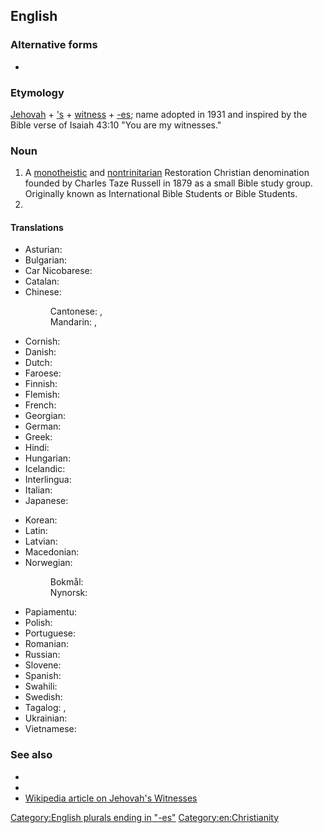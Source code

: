 ==English==

===Alternative forms===
* {{l|en|Jehovah’s witnesses}} {{q|former spelling, now obsolete}}

===Etymology===
[[Jehovah]] + [['s]] + [[witness]] + [[-es]]; name adopted in 1931 and inspired by the Bible verse of Isaiah 43:10 "You are my witnesses."

===Noun===
{{head|en|noun form|head=[[Jehovah]][[-'s|'s]] [[witness|Witnesses]]}}

# A [[monotheistic]] and [[nontrinitarian]] Restoration Christian denomination founded by Charles Taze Russell in 1879 as a small Bible study group. Originally known as International Bible Students or Bible Students.
# {{plural of|en|Jehovah's Witness}}

====Translations====
{{trans-top|denomination}}
* Asturian: {{t|ast|Testigos de Xehová}}
* Bulgarian: {{t|bg|Свидетелите на Йехова}}
* Car Nicobarese: {{t|caq|Vamënyen Yāvē}}
* Catalan: {{t|ca|Testimonis de Jehovà}}
* Chinese:
*: Cantonese: {{t|yue|耶和華見證人|sc=Hani}}, {{t|yue|耶和华见证人|tr=je4 wo4 waa4 gin3 zing3 jan4|sc=Hani}}
*: Mandarin: {{t+|cmn|耶和華見證人|sc=Hani}}, {{t+|cmn|耶和华见证人|tr=Yēhéhuá Jiànzhèngrén|sc=Hani}}
* Cornish: {{t|kw|Dustunyoryon Yehovah}}
* Danish: {{t|da|Jehovas Vidner|n-p}}
* Dutch: {{t|nl|Jehovah's Getuigen|p}}
* Faroese: {{t|fo|Jehova Vitni}}
* Finnish: {{t|fi|Jehovan todistajat}}
* Flemish: {{t|nl|Getuigen van Jehova|p}}
* French: {{t|fr|Témoins de Jéhovah|m-p}}
* Georgian: {{t|ka|იეჰოვას მოწმეები}}
* German: {{t|de|Zeugen Jehovas|m-p}}
* Greek: {{t+|el|Μάρτυρες του Ιεχωβά|p}}
* Hindi: {{t|hi|यहोवा के साक्षी|m}}
* Hungarian: {{t+|hu|Jehova Tanúi|p}}
* Icelandic: {{t|is|Vottar Jehóva|p}}
* Interlingua: {{t|ia|Testes de Jehovah|p}}
* Italian: {{t|it|Testimoni di Geova|m-p}}
* Japanese: {{t|ja|エホバの証人|tr=Ehoba no Shōnin}}
{{trans-mid}}
* Korean: {{t|ko|^여호와의 ^증인|tr=Yeohowa-ui Jeung-in}}
* Latin: {{t|la|Testes Iehova}}
* Latvian: {{t|lv|Jehovas liecinieki|p}}
* Macedonian: {{t|mk|Јеховини сведоци|m-p}}
* Norwegian:
*: Bokmål: {{t|nb|Jehovas vitner|n-p}}
*: Nynorsk: {{t|nn|Jehovas vitne|n-p}}
* Papiamentu: {{t|pap|Testigunan di Yehova}}
* Polish: {{t|pl|Świadkowie Jehowy|p}}
* Portuguese: {{t+|pt|Testemunhas de Jeová|f-p}}
* Romanian: {{t|ro|Martorii lui Iehova}}
* Russian: {{t|ru|Свиде́тели Иего́вы|m-p}}
* Slovene: {{t|sl|Jehovove priče|f-p}}
* Spanish: {{t|es|Testigos de Jehová|m-p}}
* Swahili: {{t|sw|Mashahidi wa Yehova}}
* Swedish: {{t|sv|Jehovas vittnen}}
* Tagalog: {{t|tl|Mga Saksi ni Jehova}}, {{t|tl|Mga Saksi ni Heoba}}
* Ukrainian: {{t|uk|Свідки Єгови|m-p}}
* Vietnamese: {{t|vi|Nhân chứng Giê-hô-va}}
{{trans-bottom}}

===See also===
* {{l|en|Jehovah's-Witness}}
* {{l|en|non-Witness}}
* [[w:Jehovah's_Witnesses|Wikipedia article on Jehovah's Witnesses]]

[[Category:English plurals ending in "-es"]]
[[Category:en:Christianity]]